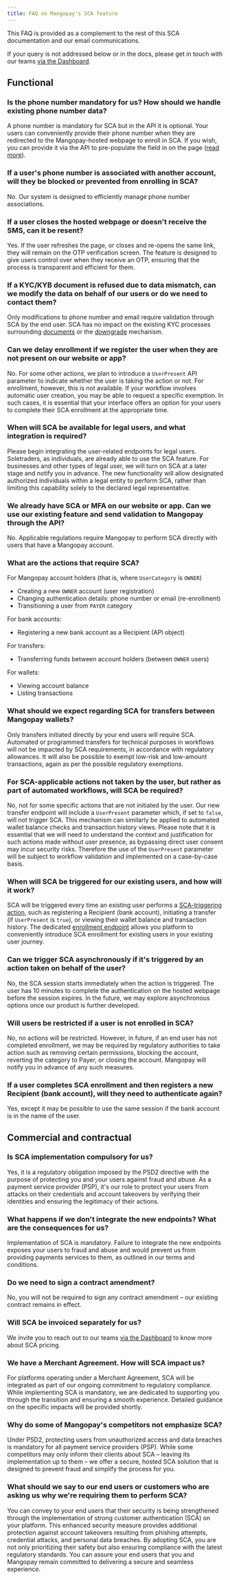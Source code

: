 ```yaml
---
title: FAQ on Mangopay's SCA feature
---
```


This FAQ is provided as a complement to the rest of this SCA documentation and our email communications.

If your query is not addressed below or in the docs, please get in touch with our teams <a href="https://hub.mangopay.com/" target="_blank">via the Dashboard</a>.

## Functional

### Is the phone number mandatory for us? How should we handle existing phone number data?
A phone number is mandatory for SCA but in the API it is optional. Your users can conveniently provide their phone number when they are redirected to the Mangopay-hosted webpage to enroll in SCA. If you wish, you can provide it via the API to pre-populate the field in on the page ([read more](/guides/users/sca#OTP)).

### If a user's phone number is associated with another account, will they be blocked or prevented from enrolling in SCA?
No. Our system is designed to efficiently manage phone number associations. 

### If a user closes the hosted webpage or doesn't receive the SMS, can it be resent? 
Yes. If the user refreshes the page, or closes and re-opens the same link, they will remain on the OTP verification screen. The feature is designed to give users control over when they receive an OTP, ensuring that the process is transparent and efficient for them. 

### If a KYC/KYB document is refused due to data mismatch, can we modify the data on behalf of our users or do we need to contact them?
Only modifications to phone number and email require validation through SCA by the end user. SCA has no impact on the existing KYC processes surrounding [documents](/guides/users/verification) or the [downgrade](/guides/users/verification/downgrade) mechanism.

### Can we delay enrollment if we register the user when they are not present on our website or app?
No. For some other actions, we plan to introduce a `UserPresent` API parameter to indicate whether the user is taking the action or not. For enrollment, however, this is not available. If your workflow involves automatic user creation, you may be able to request a specific exemption. In such cases, it is essential that your interface offers an option for your users to complete their SCA enrollment at the appropriate time.

### When will SCA be available for legal users, and what integration is required?
Please begin integrating the user-related endpoints for legal users. Soletraders, as individuals, are already able to use the SCA feature. For businesses and other types of legal user, we will turn on SCA at a later stage and notify you in advance. The new functionality will allow designated authorized individuals within a legal entity to perform SCA, rather than limiting this capability solely to the declared legal representative.

### We already have SCA or MFA on our website or app. Can we use our existing feature and send validation to Mangopay through the API?
No. Applicable regulations require Mangopay to perform SCA directly with users that have a Mangopay account.

### What are the actions that require SCA?
For Mangopay account holders (that is, where `UserCategory` is `OWNER`)
- Creating a new `OWNER` account (user registration)
- Changing authentication details: phone number or email (re-enrollment)
- Transitioning a user from `PAYER` category

For bank accounts: 
- Registering a new bank account as a Recipient (API object)

For transfers:
- Transferring funds between account holders (between `OWNER` users)

For wallets:
- Viewing account balance
- Listing transactions


### What should we expect regarding SCA for transfers between Mangopay wallets?
Only transfers initiated directly by your end users will require SCA. Automated or programmed transfers for technical purposes in workflows will not be impacted by SCA requirements, in accordance with regulatory allowances. It will also be possible to exempt low-risk and low-amount transactions, again as per the possible regulatory exemptions.

### For SCA-applicable actions not taken by the user, but rather as part of automated workflows, will SCA be required?
No, not for some specific actions that are not initiated by the user. Our new transfer endpoint will include a `UserPresent` parameter which, if set to `false`, will not trigger SCA. This mechanism can similarly be applied to automated wallet balance checks and transaction history views. Please note that it is essential that we will need to understand the context and justification for such actions made without user presence, as bypassing direct user consent may incur security risks. Therefore the use of the `UserPresent` parameter will be subject to workflow validation and implemented on a case-by-case basis.

### When will SCA be triggered for our existing users, and how will it work?
SCA will be triggered every time an existing user performs a [SCA-triggering action](/guides/users/sca#actions-requiring-sca), such as registering a Recipient (bank account), initiating a transfer (if `UserPresent` is `true`), or viewing their wallet balance and transaction history. The dedicated [enrollment endpoint](/api-reference/users/enroll-user) allows you platform to conveniently introduce SCA enrollment for existing users in your existing user journey.

### Can we trigger SCA asynchronously if it's triggered by an action taken on behalf of the user? 
No, the SCA session starts immediately when the action is triggered. The user has 10 minutes to complete the authentication on the hosted webpage before the session expires. In the future, we may explore asynchronous options once our product is further developed.

### Will users be restricted if a user is not enrolled in SCA?
No, no actions will be restricted. However, in future, if an end user has not completed enrollment, we may be required by regulatory authorities to take action such as removing certain permissions, blocking the account, reverting the category to Payer, or closing the account. Mangopay will notify you in advance of any such measures. 

### If a user completes SCA enrollment and then registers a new Recipient (bank account), will they need to authenticate again?
Yes, except it may be possible to use the same session if the bank account is in the name of the user.

## Commercial and contractual

### Is SCA implementation compulsory for us?
Yes, it is a regulatory obligation imposed by the PSD2 directive with the purpose of protecting you and your users against fraud and abuse. As a payment service provider (PSP), it's our role to protect your users from attacks on their credentials and account takeovers by verifying their identities and ensuring the legitimacy of their actions.

### What happens if we don't integrate the new endpoints? What are the consequences for us?
Implementation of SCA is mandatory. Failure to integrate the new endpoints exposes your users to fraud and abuse and would prevent us from providing payments services to them, as outlined in our terms and conditions.

### Do we need to sign a contract amendment?
No, you will not be required to sign any contract amendment – our existing contract remains in effect.

### Will SCA be invoiced separately for us?
We invite you to reach out to our teams <a href="https://hub.mangopay.com/" target="_blank">via the Dashboard</a> to know more about SCA pricing.

### We have a Merchant Agreement. How will SCA impact us?
For platforms operating under a Merchant Agreement, SCA will be integrated as part of our ongoing commitment to regulatory compliance. While implementing SCA is mandatory, we are dedicated to supporting you through the transition and ensuring a smooth experience. Detailed guidance on the specific impacts will be provided shortly.

### Why do some of Mangopay's competitors not emphasize SCA?
Under PSD2, protecting users from unauthorized access and data breaches is mandatory for all payment service providers (PSP). While some competitors may only inform their clients about SCA – leaving its implementation up to them – we offer a secure, hosted SCA solution that is designed to prevent fraud and simplify the process for you.

### What should we say to our end users or customers who are asking us why we're requiring them to perform SCA? 
You can convey to your end users that their security is being strengthened through the implementation of strong customer authentication (SCA) on your platform. This enhanced security measure provides additional protection against account takeovers resulting from phishing attempts, credential attacks, and personal data breaches. By adopting SCA, you are not only prioritizing their safety but also ensuring compliance with the latest regulatory standards. You can assure your end users that you and Mangopay remain committed to delivering a secure and seamless experience.
